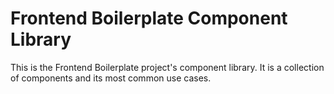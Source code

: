 
<Meta title='Introduction' />

# Frontend Boilerplate Component Library

This is the Frontend Boilerplate project's component library. It is a collection of components and its most common use cases.
